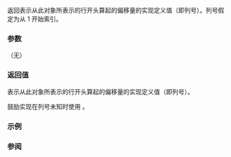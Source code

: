 {{cpp/utility/source_location/title|column}}
{{cpp/utility/source_location/navbar}}
{{ddcl | since=c++20 |
constexpr std::uint_least32_t column() const noexcept;
}}

返回表示从此对象所表示的行开头算起的偏移量的实现定义值（即列号）。列号假定为从 1 开始索引。

===参数===
（无）

===返回值===
表示从此对象所表示的行开头算起的偏移量的实现定义值（即列号）。

鼓励实现在列号未知时使用 {{tt|0}}。

===示例===
{{example |
 | code=
#include &lt;iostream&gt;
#include &lt;source_location&gt;

template&lt;typename T = std::source_location&gt;
inline void pos(const T&amp; location = T::current())
{
    std::cout
        &lt;&lt; "("
        &lt;&lt; location.line()
        &lt;&lt; ':' 
        &lt;&lt; location.column()
        &lt;&lt; ") ";
}

int main()
{
//      ↓: column #9
    pos(); std::cout &lt;&lt; "Proxima\n";    // row #18
      pos(); std::cout &lt;&lt; "Centauri\n"; // row #19
//        ↑: column #11
}
 | p=true
 | output= &lt;!-- https://godbolt.org/z/zfG6W1 --&gt;
(18:9) Proxima
(19:11) Centauri
}}

===参阅===
{{dsc begin}}
{{dsc inc | cpp/utility/source_location/dsc line}}
{{dsc inc | cpp/utility/source_location/dsc file_name}}
{{dsc inc | cpp/utility/source_location/dsc function_name}}
{{dsc see cpp | cpp/preprocessor/line | 文件名与行信息 |nomono=true}}
{{dsc end}}

{{langlinks|en|es|ja|ru}}